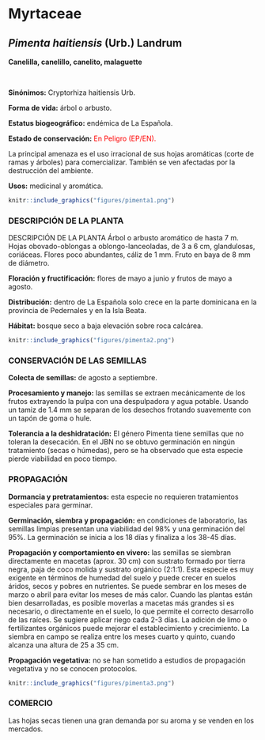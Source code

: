 # Myrtaceae {.unnumbered}

## *Pimenta haitiensis* (Urb.) Landrum {#pimenta .unnumbered}

::: {.blackbox data-latex=""}
**Canelilla, canelillo, canelito, malaguette**
:::
<br>

**Sinónimos:** Cryptorhiza haitiensis Urb.

**Forma de vida:** árbol o arbusto.

**Estatus biogeográfico:** endémica de La Española.

**Estado de conservación:** [En Peligro (EP/EN).]{style="color:red"}

La principal amenaza es el uso irracional de sus hojas aromáticas (corte de ramas y árboles) para comercializar. También se ven afectadas por la destrucción del ambiente.

**Usos:** medicinal y aromática.

```r
knitr::include_graphics("figures/pimenta1.png")
```

### DESCRIPCIÓN DE LA PLANTA {.unlisted -}

DESCRIPCIÓN DE LA PLANTA
Árbol o arbusto aromático de hasta 7 m. Hojas obovado-oblongas a oblongo-lanceoladas, de 3 a 6 cm, glandulosas, coriáceas. Flores poco abundantes, cáliz de 1 mm. Fruto en baya de 8 mm de diámetro.

**Floración y fructificación:** flores de mayo a junio y frutos de mayo a agosto.

**Distribución:** dentro de La Española solo crece en la parte dominicana en la provincia de Pedernales y en la Isla Beata.

**Hábitat:** bosque seco a baja elevación sobre roca calcárea.

```r
knitr::include_graphics("figures/pimenta2.png")
```


### CONSERVACIÓN DE LAS SEMILLAS {.unlisted -}

**Colecta de semillas:** de agosto a septiembre.

**Procesamiento y manejo:** las semillas se extraen mecánicamente de los frutos extrayendo la pulpa con una despulpadora y agua potable. Usando un tamiz de 1.4 mm se separan de los desechos frotando suavemente con un tapón de goma o hule.

**Tolerancia a la deshidratación:** El género Pimenta tiene semillas que no toleran la desecación. En el JBN no se obtuvo germinación en ningún tratamiento (secas o húmedas), pero se ha observado que esta especie pierde viabilidad en poco tiempo.

### PROPAGACIÓN {.unlisted -}

**Dormancia y pretratamientos:** esta especie no requieren tratamientos especiales para germinar.

**Germinación, siembra y propagación:** en condiciones de laboratorio, las semillas limpias presentan una viabilidad del 98% y una germinación del 95%. La germinación se inicia a los 18 días y finaliza a los 38-45 días.

**Propagación y comportamiento en vivero:** las semillas se siembran directamente en macetas (aprox. 30 cm) con sustrato formado por tierra negra, paja de coco molida y sustrato orgánico (2:1:1). Esta especie es muy exigente en términos de humedad del suelo y puede crecer en suelos áridos, secos y pobres en nutrientes. Se puede sembrar en los meses de marzo o abril para evitar los meses de más calor. Cuando las plantas están bien desarrolladas, es posible moverlas a macetas más grandes si es necesario, o directamente en el suelo, lo que permite el correcto desarrollo de las raíces. Se sugiere aplicar riego cada 2-3 días. La adición de limo o fertilizantes orgánicos puede mejorar el establecimiento y crecimiento. La siembra en campo se realiza entre los meses cuarto y quinto, cuando alcanza una altura de 25 a 35 cm.

**Propagación vegetativa:** no se han sometido a estudios de propagación vegetativa y no se conocen protocolos.

```r
knitr::include_graphics("figures/pimenta3.png")
```

### COMERCIO {.unlisted -}

Las hojas secas tienen una gran demanda por su aroma y se venden en los mercados.

